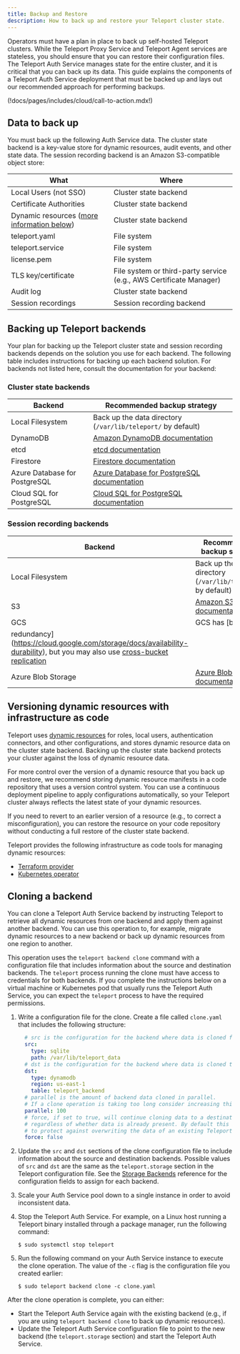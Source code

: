 ```yaml
---
title: Backup and Restore
description: How to back up and restore your Teleport cluster state.
---
```


Operators must have a plan in place to back up self-hosted Teleport clusters.
While the Teleport Proxy Service and Teleport Agent services are stateless, you
should ensure that you can restore their configuration files. The Teleport Auth
Service manages state for the entire cluster, and it is critical that you can
back up its data. This guide explains the components of a Teleport Auth Service
deployment that must be backed up and lays out our recommended approach for
performing backups. 

(!docs/pages/includes/cloud/call-to-action.mdx!)

## Data to back up

You must back up the following Auth Service data. The cluster state backend is a
key-value store for dynamic resources, audit events, and other state data. The
session recording backend is an Amazon S3-compatible object store:

| What | Where |
| - | - |
| Local Users (not SSO) | Cluster state backend |
| Certificate Authorities | Cluster state backend |
| Dynamic resources ([more information below](#dynamic-resources)) | Cluster state backend |
| teleport.yaml | File system |
| teleport.service | File system |
| license.pem | File system |
| TLS key/certificate | File system or third-party service (e.g., AWS Certificate Manager)|
| Audit log | Cluster state backend |
| Session recordings | Session recording backend |

## Backing up Teleport backends

Your plan for backing up the Teleport cluster state and session recording
backends depends on the solution you use for each backend. The following table
includes instructions for backing up each backend solution. For backends not
listed here, consult the documentation for your backend:

### Cluster state backends

| Backend | Recommended backup strategy |
| - | - |
| Local Filesystem | Back up the data directory (`/var/lib/teleport/` by default) |
| DynamoDB | [Amazon DynamoDB documentation](https://docs.aws.amazon.com/amazondynamodb/latest/developerguide/BackupRestore.html) |
| etcd | [etcd documentation](https://etcd.io/docs/v2.3/admin_guide/#disaster-recovery) |
| Firestore | [Firestore documentation](https://firebase.google.com/docs/database/backups) |
| Azure Database for PostgreSQL | [Azure Database for PostgreSQL documentation](https://learn.microsoft.com/en-us/azure/backup/backup-azure-database-postgresql) |
| Cloud SQL for PostgreSQL | [Cloud SQL for PostgreSQL documentation](https://cloud.google.com/sql/docs/postgres/backup-recovery/backups) |

### Session recording backends

| Backend | Recommended backup strategy |
| - | - |
| Local Filesystem | Back up the data directory (`/var/lib/teleport/` by default) |
| S3 | [Amazon S3 documentation](https://docs.aws.amazon.com/aws-backup/latest/devguide/s3-backups.html) |
| GCS | GCS has [built-in
redundancy](https://cloud.google.com/storage/docs/availability-durability), but you may also use [cross-bucket replication](https://cloud.google.com/storage/docs/using-cross-bucket-replication) |
| Azure Blob Storage | [Azure Blob backup documentation](https://learn.microsoft.com/en-us/azure/backup/blob-backup-overview)|

## Versioning dynamic resources with infrastructure as code

Teleport uses [dynamic
resources](../../infrastructure-as-code/infrastructure-as-code.mdx) for roles,
local users, authentication connectors, and other configurations, and stores
dynamic resource data on the cluster state backend. Backing up the cluster
state backend protects your cluster against the loss of dynamic resource data.

For more control over the version of a dynamic resource that you back up and
restore, we recommend storing dynamic resource manifests in a code repository
that uses a version control system. You can use a continuous deployment pipeline
to apply configurations automatically, so your Teleport cluster always reflects
the latest state of your dynamic resources. 

If you need to revert to an earlier version of a resource (e.g., to correct a
misconfiguration), you can restore the resource on your code repository without
conducting a full restore of the cluster state backend.

Teleport provides the following infrastructure as code tools for managing
dynamic resources:

- [Terraform
  provider](../../infrastructure-as-code/terraform-provider/terraform-provider.mdx)
- [Kubernetes
  operator](../../infrastructure-as-code/teleport-operator/teleport-operator.mdx)

## Cloning a backend

You can clone a Teleport Auth Service backend by instructing Teleport to
retrieve all dynamic resources from one backend and apply them against another
backend. You can use this operation to, for example, migrate dynamic resources
to a new backend or back up dynamic resources from one region to another. 

This operation uses the `teleport backend clone` command with a configuration
file that includes information about the source and destination backends. The
`teleport` process running the clone must have access to credentials for both
backends. If you complete the instructions below on a virtual machine or
Kubernetes pod that usually runs the Teleport Auth Service, you can expect the
`teleport` process to have the required permissions.

1. Write a configuration file for the clone. Create a file called `clone.yaml`
   that includes the following structure:

   ```yaml
     # src is the configuration for the backend where data is cloned from.
     src: 
       type: sqlite
       path: /var/lib/teleport_data
     # dst is the configuration for the backend where data is cloned to.
     dst:
       type: dynamodb
       region: us-east-1
       table: teleport_backend
     # parallel is the amount of backend data cloned in parallel.
     # If a clone operation is taking too long consider increasing this value.
     parallel: 100
     # force, if set to true, will continue cloning data to a destination
     # regardless of whether data is already present. By default this is false
     # to protect against overwriting the data of an existing Teleport cluster.
     force: false
   ```

1. Update the `src` and `dst` sections of the clone configuration file to
   include information about the source and destination backends. Possible
   values of `src` and `dst` are the same as the `teleport.storage` section in
   the Teleport configuration file. See the [Storage
   Backends](../../../reference/backends.mdx) reference for the configuration
   fields to assign for each backend.

1. Scale your Auth Service pool down to a single instance in order to avoid
   inconsistent data.

1. Stop the Teleport Auth Service. For example, on a Linux host running a
   Teleport binary installed through a package manager, run the following
   command:

   ```code
   $ sudo systemctl stop teleport
   ```

1. Run the following command on your Auth Service instance to execute the clone
   operation. The value of the `-c` flag is the configuration file you created
   earlier:
   
   ```code
   $ sudo teleport backend clone -c clone.yaml
   ```

After the clone operation is complete, you can either:

- Start the Teleport Auth Service again with the existing backend (e.g., if you
  are using `teleport backend clone` to back up dynamic resources).
- Update the Teleport Auth Service configuration file to point to the new
  backend (the `teleport.storage` section) and start the Teleport Auth Service.
